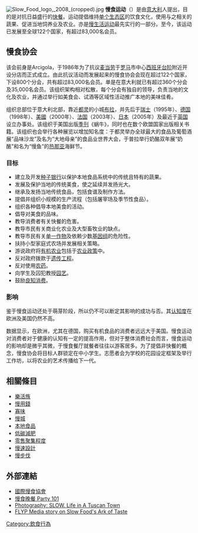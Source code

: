 {{Unreferenced |time=2010-05-15T10:28:17+00:00 }}
[[File:Slow_Food_logo,_2008_(cropped).jpg|thumb]]
'''慢食运动'''（{{lang|en|Slow Food}}）是由[[意大利|意大利]]人{{le|卡尔洛·佩特里尼|Carlo Petrini}}提出，目的是对抗日益盛行的[[快餐|快餐]]。运动提倡维持[[单个生态区|单个生态区]]的饮食文化，使用与之相关的蔬果、促进当地饲养业及农业。亦是[[慢生活运动|慢生活运动]]最先实行的一部分。至今，该运动已发展至全球122个国家，有超过83,000名会员。

== 慢食协会 ==
{{Infobox Non-profit
| Non-profit_name = 國際慢食協會<br/>Slow Food International
| Non-profit_logo = 
| founded_date = 1986年
| founder = 卡爾洛·佩特里尼
| location = {{ITA}}{{le|巴那 (皮埃蒙特)|Bra, Piedmont|巴那}}
| key_people = 卡爾洛·佩特里尼
| Non-profit_slogan = 優良、潔淨和公平的食物 (Good, clean, and fair food)
| homepage = http://www.slowfood.com/
}}
该会前身是Arcigola，于1986年为了抗议[[麦当劳|麦当劳]]于[[罗马|罗马]]市中心[[西班牙台阶|西班牙台阶]]附近开设分店而正式成立。由此抗议活动而发展起来的慢食协会会现在超过122个国家，下设800个分会，共有超过83,000名会员。单是在意大利就已有超过360个分会及35,000名会员。该组织架构相对松散，每个分会有独自的领导，负责当地的文化及农业，并通过举行如美食会、试酒等区域性活动推广本地的美味佳肴。

组织总部位于意大利北部，靠近[[都灵|都灵]]的小城[[布拉_(皮埃蒙特)|布拉]]，并先后于[[瑞士|瑞士]]（1995年）、[[德国|德国]]（1998年）、[[美國|美國]]（2000年）、[[法国|法国]]（2003年）、[[日本|日本]]（2005年）及最近于[[英国|英国]]设立办事处。该组织于美国出版[[季刊|季刊]]《蜗牛》，同时也在数个欧盟国家出版相关书籍。该组织也会举行各种展览以增加知名度：于都灵举办全球最大的食品及葡萄酒展“品味沙龙”及名为“大地母亲”的食品业世界大会，于普拉举行奶酪双年展“奶酪”和名为“慢鱼”的[[热那亚|热那亚]]海鲜节。

=== 目标 ===
* 建立及开发[[种子银行|种子银行]]以保护本地食品系统中的传统且特有的蔬果。
* 发展及保护当地的传统美食，使之延续并发扬光大。
* 继承及发扬当地传统食品，包括食谱及制作方法。
* 提倡并组织小规模的生产流程（包括屠宰场及季节性食品）。
* 组织各种倡导本地美食的活动。
* 倡导对美食的品味。
* 教导消费者有关快餐的危害。
* 教导市民有关商业化农业及大型畜牧业的缺点。
* 教导市民有关[[单一作物|单一作物]]及依赖少数[[基因组|基因组]]的危险性。
* 扶持小型家庭式农场并发展相关策略。
* 游说政府将[[有机农业|有机农业]]包括于[[农业政策|农业政策]]中。
* 反对政府拨款于[[遗传工程|遗传工程]]。
* 反对使用[[农药|农药]]。
* 向学生及囚犯教授[[园艺|园艺]]。
* 鼓励[[良知消费|良知消费]]。

=== 影响 ===
鉴于慢食运动还处于萌芽阶段，所以仍不可以断定其影响的成功与否。其[[认知度|认知度]]在欧洲及美国仍然不高。

数据显示，在欧洲，尤其在德国，购买有机食品的消费者远远大于美国。慢食运动对消费者对于健康的认知有一定的提高作用，但对于整体消费社会而言，慢食运动的影响却是微乎其微，于慢食餐厅就餐者往往以游客居多。为了提倡非快餐的概念，慢食协会将目标人群锁定在中小学生。志愿者会为学校的花园设定框架及举行工作坊，以将农业的艺术传播给下一代。

== 相關條目 ==
*[[樂活族|樂活族]]
* [[慢用錢|慢用錢]]
* [[寡味|寡味]]
* [[慢城|慢城]]
* [[本地食品|本地食品]]
* [[低碳減肥|低碳減肥]]
* [[零售聚集程度|零售聚集程度]]
* [[慢速設計|慢速設計]]
* [[慢步伐|慢步伐]]

== 外部連結 ==
<div class="references-small">
* [http://www.slowfood.com/ 國際慢食協會] {{Wayback|url=http://www.slowfood.com/ |date=20101126103329 }}
* [http://www.elephantjournal.com/2008/03/slow-food-dinner-party-101/ 慢食晚餐 Party 101] {{Wayback|url=http://www.elephantjournal.com/2008/03/slow-food-dinner-party-101/ |date=20110720035948 }}
* [https://web.archive.org/web/20110711080427/http://www.gayeton.com/slow.html Photography: SLOW.  Life in A Tuscan Town]
* [http://flypmedia.com/issues/15/#8/1 FLYP Media story on Slow Food's Ark of Taste] {{Wayback|url=http://flypmedia.com/issues/15/#8/1 |date=20200407181045 }}
</div>

[[Category:飲食行為|Category:飲食行為]]